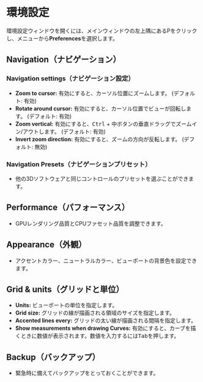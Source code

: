 # 環境設定

環境設定ウィンドウを開くには、メインウィンドウの左上隅にあるPをクリックし、メニューから**Preferences**を選択します。

## Navigation（ナビゲーション）

### Navigation settings（ナビゲーション設定）

- **Zoom to cursor:** 有効にすると、カーソル位置にズームします。 (デフォルト: 有効)
- **Rotate around cursor:** 有効にすると、カーソル位置でビューが回転します。 (デフォルト: 有効)
- **Zoom vertical:** 有効にすると、<kbd>Ctrl</kbd> + 中ボタンの垂直ドラッグでズームイン/アウトします。 (デフォルト: 有効)
- **Invert zoom direction:** 有効にすると、ズームの方向が反転します。 (デフォルト: 無効)

### Navigation Presets（ナビゲーションプリセット）

- 他の3Dソフトウェアと同じコントロールのプリセットを選ぶことができます。

## Performance（パフォーマンス）

- GPUレンダリング品質とCPUファセット品質を調整できます。


## Appearance（外観）

- アクセントカラー、ニュートラルカラー、ビューポートの背景色を設定できます。

## Grid & units（グリッドと単位）

- **Units:** ビューポートの単位を指定します。
- **Grid size:** グリッドの線が描画される領域のサイズを指定します。
- **Accented lines every:** グリッドの太い線が描画される間隔を指定します。
- **Show measurements when drawing Curves:** 有効にすると、カーブを描くときに数値が表示されます。数値を入力するには<kbd>Tab</kbd>を押します。

## Backup（バックアップ）

- 緊急時に備えてバックアップをとっておくことができます。







